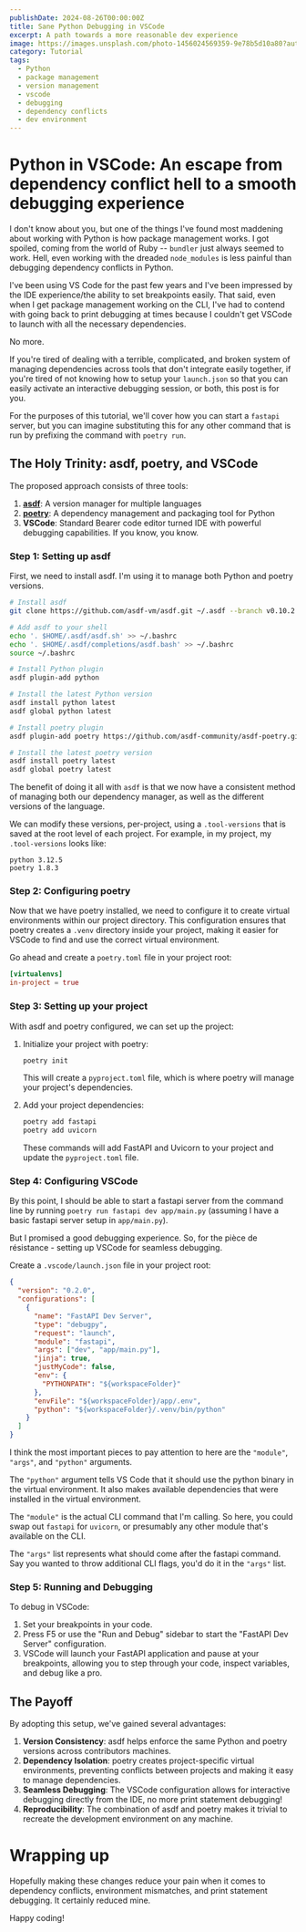 ```yaml
---
publishDate: 2024-08-26T00:00:00Z
title: Sane Python Debugging in VSCode
excerpt: A path towards a more reasonable dev experience
image: https://images.unsplash.com/photo-1456024569359-9e78b5d10a80?auto=format&fit=crop&w=2069&q=80
category: Tutorial
tags:
  - Python
  - package management
  - version management
  - vscode
  - debugging
  - dependency conflicts
  - dev environment
---
```


# Python in VSCode: An escape from dependency conflict hell to a smooth debugging experience

I don't know about you, but one of the things I've found most maddening about working with Python is how package management works. I got spoiled, coming from the world of Ruby -- `bundler` just always seemed to work. Hell, even working with the dreaded `node_modules` is less painful than debugging dependency conflicts in Python.

I've been using VS Code for the past few years and I've been impressed by the IDE experience/the ability to set breakpoints easily. That said, even when I get package management working on the CLI, I've had to contend with going back to print debugging at times because I couldn't get VSCode to launch with all the necessary dependencies.

No more.

If you're tired of dealing with a terrible, complicated, and broken system of managing dependencies across tools that don't integrate easily together, if you're tired of not knowing how to setup your `launch.json` so that you can easily activate an interactive debugging session, or both, this post is for you.

For the purposes of this tutorial, we'll cover how you can start a `fastapi` server, but you can imagine substituting this for any other command that is run by prefixing the command with `poetry run`.

## The Holy Trinity: asdf, poetry, and VSCode

The proposed approach consists of three tools:

1. [**asdf**](https://asdf-vm.com/): A version manager for multiple languages
2. [**poetry**](https://python-poetry.org/): A dependency management and packaging tool for Python
3. **VSCode**: Standard Bearer code editor turned IDE with powerful debugging capabilities. If you know, you know.

### Step 1: Setting up asdf

First, we need to install asdf. I'm using it to manage both Python and poetry versions.

```bash
# Install asdf
git clone https://github.com/asdf-vm/asdf.git ~/.asdf --branch v0.10.2

# Add asdf to your shell
echo '. $HOME/.asdf/asdf.sh' >> ~/.bashrc
echo '. $HOME/.asdf/completions/asdf.bash' >> ~/.bashrc
source ~/.bashrc

# Install Python plugin
asdf plugin-add python

# Install the latest Python version
asdf install python latest
asdf global python latest

# Install poetry plugin
asdf plugin-add poetry https://github.com/asdf-community/asdf-poetry.git

# Install the latest poetry version
asdf install poetry latest
asdf global poetry latest
```

The benefit of doing it all with `asdf` is that we now have a consistent method of managing both our dependency manager, as well as the different versions of the language.

We can modify these versions, per-project, using a `.tool-versions` that is saved at the root level of each project.
For example, in my project, my `.tool-versions` looks like:

```
python 3.12.5
poetry 1.8.3
```

### Step 2: Configuring poetry

Now that we have poetry installed, we need to configure it to create virtual environments within our project directory. This configuration ensures that poetry creates a `.venv` directory inside your project, making it easier for VSCode to find and use the correct virtual environment.

Go ahead and create a `poetry.toml` file in your project root:

```toml
[virtualenvs]
in-project = true
```

### Step 3: Setting up your project

With asdf and poetry configured, we can set up the project:

1. Initialize your project with poetry:

   ```bash
   poetry init
   ```

   This will create a `pyproject.toml` file, which is where poetry will manage your project's dependencies.

2. Add your project dependencies:

   ```bash
   poetry add fastapi
   poetry add uvicorn
   ```

   These commands will add FastAPI and Uvicorn to your project and update the `pyproject.toml` file.

### Step 4: Configuring VSCode

By this point, I should be able to start a fastapi server from the command line by running `poetry run fastapi dev app/main.py` (assuming I have a basic fastapi server setup in `app/main.py`).

But I promised a good debugging experience. So, for the pièce de résistance - setting up VSCode for seamless debugging.

Create a `.vscode/launch.json` file in your project root:

```json
{
  "version": "0.2.0",
  "configurations": [
    {
      "name": "FastAPI Dev Server",
      "type": "debugpy",
      "request": "launch",
      "module": "fastapi",
      "args": ["dev", "app/main.py"],
      "jinja": true,
      "justMyCode": false,
      "env": {
        "PYTHONPATH": "${workspaceFolder}"
      },
      "envFile": "${workspaceFolder}/app/.env",
      "python": "${workspaceFolder}/.venv/bin/python"
    }
  ]
}
```

I think the most important pieces to pay attention to here are the `"module"`, `"args"`, and `"python"` arguments.

The `"python"` argument tells VS Code that it should use the python binary in the virtual environment. It also makes available dependencies that were installed in the virtual environment.

The `"module"` is the actual CLI command that I'm calling. So here, you could swap out `fastapi` for `uvicorn`, or presumably any other module that's available on the CLI.

The `"args"` list represents what should come after the fastapi command.
Say you wanted to throw additional CLI flags, you'd do it in the `"args"` list.

### Step 5: Running and Debugging

To debug in VSCode:

1. Set your breakpoints in your code.
2. Press F5 or use the "Run and Debug" sidebar to start the "FastAPI Dev Server" configuration.
3. VSCode will launch your FastAPI application and pause at your breakpoints, allowing you to step through your code, inspect variables, and debug like a pro.

## The Payoff

By adopting this setup, we've gained several advantages:

1. **Version Consistency**: asdf helps enforce the same Python and poetry versions across contributors machines.
2. **Dependency Isolation**: poetry creates project-specific virtual environments, preventing conflicts between projects and making it easy to manage dependencies.
3. **Seamless Debugging**: The VSCode configuration allows for interactive debugging directly from the IDE, no more print statement debugging!
4. **Reproducibility**: The combination of asdf and poetry makes it trivial to recreate the development environment on any machine.

# Wrapping up

Hopefully making these changes reduce your pain when it comes to dependency conflicts, environment mismatches, and print statement debugging. It certainly reduced mine.

Happy coding!
